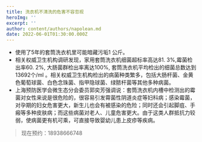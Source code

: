 ```yaml
---
title: 洗衣机不清洗的危害不容忽视
heroImg: ''
excerpt: ''
author: content/authors/napolean.md
date: 2022-06-01T01:30:00.000Z
---
```


* 使用了5年的套筒洗衣机里可能暗藏污垢1 公斤。
* 相关权威卫生机构调研发现，家用套筒洗衣机细菌超标率高达81. 3%,霉菌检出率60. 2%, 大肠菌群检出率离达100%, 套筒洗衣机平均检出的细菌总数达到13692个/ml 。相关权威卫生机构检出的病菌种类繁多，包括大肠杆菌、金黄色葡萄球菌、白色念珠菌、指甲隐球菌、绿脓杆菌等其他多种病菌。
* 上海预防医学会微生态分会委员郭奕芳强调说：套筒洗衣机内槽中检测出的霉菌对女性来说是很危险的，很容易引发霄菌性阴道炎症等妇科病；感染霉菌，对孕期的妇女危害更大，新生儿也会有被感染的危险；同时还会引起脚疽、手瘢等多种皮肤病；而这些病菌对老人、儿童危害更大。由于这类人群抵抗力较弱，使病菌更有机可乘，可直接导致婴幼儿患上皮疹等疾病。

<BlockQuote>
  现在预约：18938666748
</BlockQuote>
